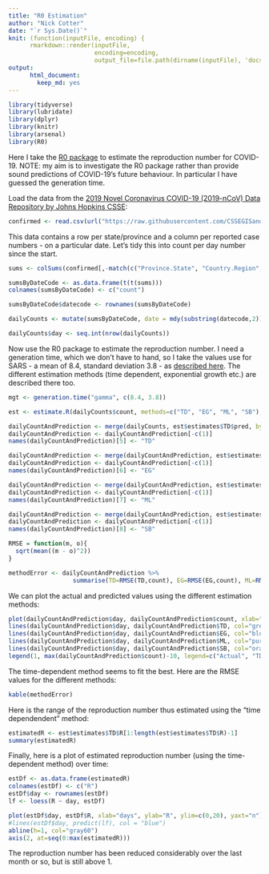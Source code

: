 ```yaml
---
title: "R0 Estimation"
author: "Nick Cotter"
date: "`r Sys.Date()`"
knit: (function(inputFile, encoding) { 
      rmarkdown::render(inputFile,
                        encoding=encoding, 
                        output_file=file.path(dirname(inputFile), 'docs', 'index.html')) })
output: 
      html_document:
        keep_md: yes
---
```


```r
library(tidyverse)
library(lubridate)
library(dplyr)
library(knitr)
library(arsenal)
library(R0)
```

Here I take the [R0 package](https://www.ncbi.nlm.nih.gov/pmc/articles/PMC3582628/) to estimate the reproduction number for COVID-19. NOTE: my aim is to investigate the R0 package rather than provide sound predictions of COVID-19's future behaviour. In particular I have guessed the generation time.


Load the data from the [2019 Novel Coronavirus COVID-19 (2019-nCoV) Data Repository by Johns Hopkins CSSE](https://github.com/CSSEGISandData/COVID-19):



```r
confirmed <- read.csv(url("https://raw.githubusercontent.com/CSSEGISandData/2019-nCoV/master/csse_covid_19_data/csse_covid_19_time_series/time_series_19-covid-Confirmed.csv"))
```

This data contains a row per state/province and a column per reported case numbers - on a particular date. Let's tidy this into count per day number since the start.

```r
sums <- colSums(confirmed[,-match(c("Province.State", "Country.Region", "Lat", "Long"), names(confirmed))], na.rm=TRUE)

sumsByDateCode <- as.data.frame(t(t(sums)))
colnames(sumsByDateCode) <- c("count")

sumsByDateCode$datecode <- rownames(sumsByDateCode)

dailyCounts <- mutate(sumsByDateCode, date = mdy(substring(datecode,2)))

dailyCounts$day <- seq.int(nrow(dailyCounts))
```


Now use the R0 package to estimate the reproduction number. I need a generation time, which we don't have to hand, so I take the values use for SARS - a mean of 8.4, standard deviation 3.8 - as [described here](https://www.ncbi.nlm.nih.gov/pmc/articles/PMC3816335/). The different estimation methods (time dependent, exponential growth etc.) are described there too.

```r
mgt <- generation.time("gamma", c(8.4, 3.8))

est <- estimate.R(dailyCounts$count, methods=c("TD", "EG", "ML", "SB"), GT=mgt)
```


```r
dailyCountAndPrediction <- merge(dailyCounts, est$estimates$TD$pred, by="row.names", sort=FALSE, all=TRUE)
dailyCountAndPrediction <- dailyCountAndPrediction[-c(1)]
names(dailyCountAndPrediction)[5] <- "TD"

dailyCountAndPrediction <- merge(dailyCountAndPrediction, est$estimates$EG$pred, by="row.names", sort=FALSE, all=TRUE)
dailyCountAndPrediction <- dailyCountAndPrediction[-c(1)]
names(dailyCountAndPrediction)[6] <- "EG"

dailyCountAndPrediction <- merge(dailyCountAndPrediction, est$estimates$ML$pred, by="row.names", sort=FALSE, all=TRUE)
dailyCountAndPrediction <- dailyCountAndPrediction[-c(1)]
names(dailyCountAndPrediction)[7] <- "ML"

dailyCountAndPrediction <- merge(dailyCountAndPrediction, est$estimates$SB$pred, by="row.names", sort=FALSE, all=TRUE)
dailyCountAndPrediction <- dailyCountAndPrediction[-c(1)]
names(dailyCountAndPrediction)[8] <- "SB"
```

```r

RMSE = function(m, o){
  sqrt(mean((m - o)^2))
}

methodError <- dailyCountAndPrediction %>%
                  summarise(TD=RMSE(TD,count), EG=RMSE(EG,count), ML=RMSE(ML,count), SB=RMSE(SB,count))

```



We can plot the actual and predicted values using the different estimation methods:

```r
plot(dailyCountAndPrediction$day, dailyCountAndPrediction$count, xlab="days",ylab="count", col="red")
lines(dailyCountAndPrediction$day, dailyCountAndPrediction$TD, col="green")
lines(dailyCountAndPrediction$day, dailyCountAndPrediction$EG, col="blue")
lines(dailyCountAndPrediction$day, dailyCountAndPrediction$ML, col="purple")
lines(dailyCountAndPrediction$day, dailyCountAndPrediction$SB, col="orange")
legend(1, max(dailyCountAndPrediction$count)-10, legend=c("Actual", "TD", "EG", "ML", "SB"), col=c("red", "green", "blue", "purple", "orange"), lty=c(0,1,1,1,1), pch=c(1,NA,NA,NA,NA), cex=0.8)
```

The time-dependent method seems to fit the best. Here are the RMSE values for the different methods:

```r

kable(methodError)
```


Here is the range of the reproduction number thus estimated using the "time dependendent" method:

```r
estimatedR <- est$estimates$TD$R[1:length(est$estimates$TD$R)-1]
summary(estimatedR)
```

Finally, here is a plot of estimated reproduction number (using the time-dependent method) over time:

```r
estDf <- as.data.frame(estimatedR)
colnames(estDf) <- c("R")
estDf$day <- rownames(estDf)
lf <- loess(R ~ day, estDf)

plot(estDf$day, estDf$R, xlab="days", ylab="R", ylim=c(0,20), yaxt="n")
#lines(estDf$day, predict(lf), col = "blue")
abline(h=1, col="gray60")
axis(2, at=seq(0:max(estimatedR)))
```

The reproduction number has been reduced considerably over the last month or so, but is still above 1.
